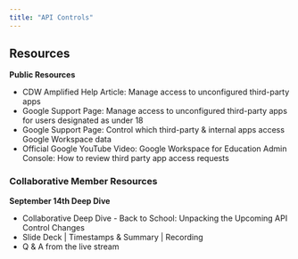 ```yaml
---
title: "API Controls"
---
```


<div class="reveal resize-content">

## Resources

**Public Resources**

* CDW Amplified Help Article: Manage access to unconfigured third-party apps 
* Google Support Page: Manage access to unconfigured third-party apps for users designated as under 18 
* Google Support Page: Control which third-party & internal apps access Google Workspace data
* Official Google YouTube Video: Google Workspace for Education Admin Console: How to review third party app access requests 

### Collaborative Member Resources

**September 14th Deep Dive**

* Collaborative Deep Dive - Back to School: Unpacking the Upcoming API Control Changes
* Slide Deck | Timestamps & Summary | Recording
* Q & A from the live stream

</div>












